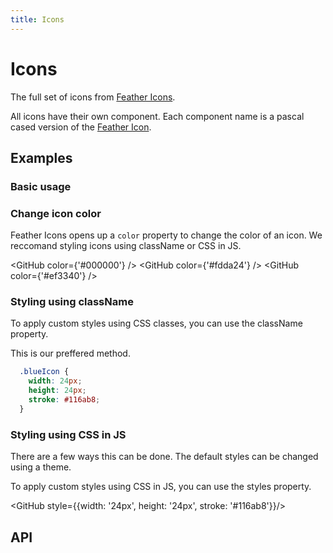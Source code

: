 ```yaml
---
title: Icons
---
```



# Icons

The full set of icons from [Feather Icons](https://feathericons.com).

All icons have their own component. Each component name is a pascal cased version of the [Feather Icon](https://feathericons.com).

## Examples

### Basic usage


<ArrowDownCircle />
<GitHub />
<Minimize />
<Minimize2 />
<Figma />
<LifeBuoy />
<XCircle />
<X />


### Change icon color

Feather Icons opens up a `color` property to change the color of an icon. We reccomand styling icons using className or CSS in JS.


<GitHub color={'#000000'} />
<GitHub color={'#fdda24'} />
<GitHub color={'#ef3340'} />


### Styling using className

To apply custom styles using CSS classes, you can use the className property.

This is our preffered method.


<GitHub className="blueIcon"/>

```css
  .blueIcon {
    width: 24px;
    height: 24px;
    stroke: #116ab8;
  }
```

### Styling using CSS in JS

There are a few ways this can be done. The default styles can be changed using a theme.

To apply custom styles using CSS in JS, you can use the styles property.


<GitHub style={{width: '24px', height: '24px', stroke: '#116ab8'}}/>


## API


